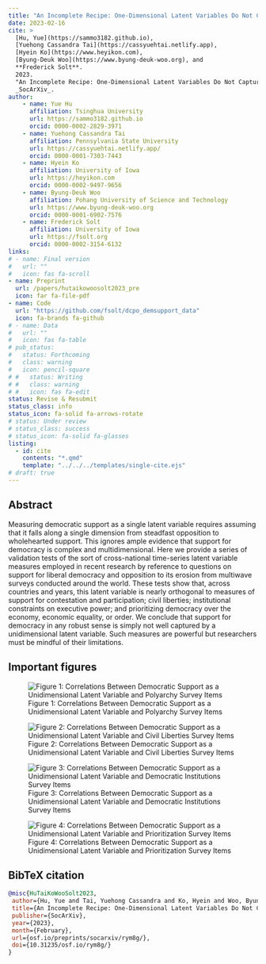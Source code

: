 ```yaml
---
title: "An Incomplete Recipe: One-Dimensional Latent Variables Do Not Capture the Full Flavor of Democratic Support"
date: 2023-02-16
cite: >
  [Hu, Yue](https://sammo3182.github.io),
  [Yuehong Cassandra Tai](https://cassyuehtai.netlify.app), 
  [Hyein Ko](https://www.heyikon.com),
  [Byung-Deuk Woo](https://www.byung-deuk-woo.org), and
  **Frederick Solt**. 
  2023.
  "An Incomplete Recipe: One-Dimensional Latent Variables Do Not Capture the Full Flavor of Democratic Support."
  _SocArXiv_.
author:
    - name: Yue Hu
      affiliation: Tsinghua University
      url: https://sammo3182.github.io
      orcid: 0000-0002-2829-3971
    - name: Yuehong Cassandra Tai
      affiliation: Pennsylvania State University
      url: https://cassyuehtai.netlify.app/
      orcid: 0000-0001-7303-7443
    - name: Hyein Ko
      affiliation: University of Iowa
      url: https://heyikon.com
      orcid: 0000-0002-9497-9656
    - name: Byung-Deuk Woo
      affiliation: Pohang University of Science and Technology
      url: https://www.byung-deuk-woo.org
      orcid: 0000-0001-6902-7576
    - name: Frederick Solt
      affiliation: University of Iowa
      url: https://fsolt.org
      orcid: 0000-0002-3154-6132
links:
# - name: Final version
#   url: ""
#   icon: fas fa-scroll
- name: Preprint
  url: /papers/hutaikowoosolt2023_pre
  icon: far fa-file-pdf
- name: Code
  url: "https://github.com/fsolt/dcpo_demsupport_data"
  icon: fa-brands fa-github
# - name: Data
#   url: ""
#   icon: fas fa-table
# pub_status:
#   status: Forthcoming
#   class: warning
#   icon: pencil-square
# #   status: Writing
# #   class: warning
# #   icon: fas fa-edit
status: Revise & Resubmit
status_class: info
status_icon: fa-solid fa-arrows-rotate
# status: Under review
# status_class: success
# status_icon: fa-solid fa-glasses
listing:
  - id: cite
    contents: "*.qmd"
    template: "../../../templates/single-cite.ejs"
# draft: true
---
```


:::{#cite}
:::


## Abstract

Measuring democratic support as a single latent variable requires assuming that it falls along a single dimension from steadfast opposition to wholehearted support. This ignores ample evidence that support for democracy is complex and multidimensional. Here we provide a series of validation tests of the sort of cross-national time-series latent variable measures employed in recent research by reference to questions on support for liberal democracy and opposition to its erosion from multiwave surveys conducted around the world. These tests show that, across countries and years, this latent variable is nearly orthogonal to measures of support for contestation and participation; civil liberties; institutional constraints on executive power; and prioritizing democracy over the economy, economic equality, or order. We conclude that support for democracy in any robust sense is simply not well captured by a unidimensional latent variable. Such measures are powerful but researchers must be mindful of their limitations.

## Important figures

![Figure 1: Correlations Between Democratic Support as a Unidimensional Latent Variable and Polyarchy Survey Items](demsupport_data_fig1.png)

![Figure 2: Correlations Between Democratic Support as a Unidimensional Latent Variable and Civil Liberties Survey Items](demsupport_data_fig2.png)

![Figure 3: Correlations Between Democratic Support as a Unidimensional Latent Variable and Democratic Institutions Survey Items](demsupport_data_fig3.png)

![Figure 4: Correlations Between Democratic Support as a Unidimensional Latent Variable and Prioritization Survey Items](demsupport_data_fig4.png)

## BibTeX citation

```bibtex
@misc{HuTaiKoWooSolt2023,
 author={Hu, Yue and Tai, Yuehong Cassandra and Ko, Hyein and Woo, Byung-Deuk and Solt, Frederick},
 title={An Incomplete Recipe: One-Dimensional Latent Variables Do Not Capture the Full Flavor of Democratic Support},
 publisher={SocArXiv},
 year={2023},
 month={February}, 
 url={osf.io/preprints/socarxiv/rym8g/},
 doi={10.31235/osf.io/rym8g/}
}
```
